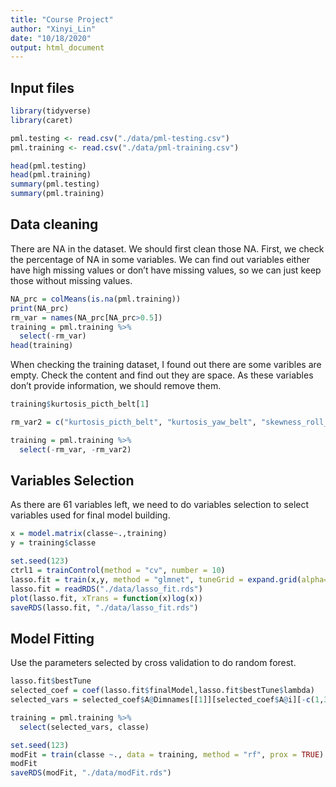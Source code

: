 ```yaml
---
title: "Course Project"
author: "Xinyi_Lin"
date: "10/18/2020"
output: html_document
---
```


## Input files

```r
library(tidyverse)
library(caret)
```

```r
pml.testing <- read.csv("./data/pml-testing.csv")
pml.training <- read.csv("./data/pml-training.csv")
```

```r
head(pml.testing)
head(pml.training)
summary(pml.testing)
summary(pml.training)
```

## Data cleaning

There are NA in the dataset. We should first clean those NA. First, we check the percentage of NA in some variables. We can find out variables either have high missing values or don't have missing values, so we can just keep those without missing values.

```r
NA_prc = colMeans(is.na(pml.training))
print(NA_prc)
rm_var = names(NA_prc[NA_prc>0.5])
training = pml.training %>% 
  select(-rm_var)
head(training)
```

When checking the training dataset, I found out there are some varibles are empty. Check the content and find out they are space. As these variables don't provide information, we should remove them.

```r
training$kurtosis_picth_belt[1]

rm_var2 = c("kurtosis_picth_belt", "kurtosis_yaw_belt", "skewness_roll_belt", "skewness_roll_belt.1", "skewness_yaw_belt", "max_yaw_belt", "min_yaw_belt", "amplitude_yaw_belt", "kurtosis_roll_arm", "kurtosis_picth_arm", "kurtosis_yaw_arm", "skewness_roll_arm", "skewness_pitch_arm", "skewness_yaw_arm", "kurtosis_roll_dumbbell", "kurtosis_picth_dumbbell", "kurtosis_yaw_dumbbell", "skewness_roll_dumbbell", "skewness_pitch_dumbbell", "skewness_yaw_dumbbell", "max_yaw_dumbbell", "min_yaw_dumbbell", "amplitude_yaw_dumbbell", "kurtosis_roll_forearm", "kurtosis_picth_forearm", "kurtosis_yaw_forearm", "skewness_roll_forearm", "skewness_pitch_forearm", "skewness_yaw_forearm", "max_yaw_forearm", "min_yaw_forearm", "amplitude_yaw_forearm")

training = pml.training %>% 
  select(-rm_var, -rm_var2)
```

## Variables Selection

As there are 61 variables left, we need to do variables selection to select variables used for final model building.

```r
x = model.matrix(classe~.,training)
y = training$classe
```

```r
set.seed(123)
ctrl1 = trainControl(method = "cv", number = 10)
lasso.fit = train(x,y, method = "glmnet", tuneGrid = expand.grid(alpha=seq(0.1, 1 ,length = 5), lambda = exp(seq(-1, 5, length = 20))), trControl = ctrl1)
lasso.fit = readRDS("./data/lasso_fit.rds")
plot(lasso.fit, xTrans = function(x)log(x))
saveRDS(lasso.fit, "./data/lasso_fit.rds")
```

## Model Fitting

Use the parameters selected by cross validation to do random forest. 

```r
lasso.fit$bestTune
selected_coef = coef(lasso.fit$finalModel,lasso.fit$bestTune$lambda)
selected_vars = selected_coef$A@Dimnames[[1]][selected_coef$A@i][-c(1,3:11)]
```

```r
training = pml.training %>% 
  select(selected_vars, classe)
```

```r
set.seed(123)
modFit = train(classe ~., data = training, method = "rf", prox = TRUE)
modFit
saveRDS(modFit, "./data/modFit.rds")
```

